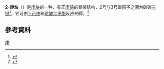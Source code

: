 {{chembox
| Verifiedfields = changed
| Watchedfields = changed
| verifiedrevid = 
| Reference =
| Name =
| ImageFile1 = Hept-2-yne 200.svg
| ImageSize1 = 
| IUPACName = Hept-2-yne
| OtherNames = 
|Section1={{Chembox Identifiers
| CASNo_Ref = {{cascite|correct|CAS}}
| CASNo = 1119-65-9
| PubChem = 
| SMILES = CCCCC#CC
| EINECS = 
| ChemSpiderID_Ref = 
| ChemSpiderID = 
| InChI = 1S/C7H12/c1-3-5-7-6-4-2/h3,5,7H2,1-2H3
| InChIKey = AMSFEMSYKQQCHL-UHFFFAOYSA-N
| StdInChI_Ref = 
| StdInChI = 
| StdInChIKey_Ref = 
| StdInChIKey = 
| RTECS = 
| NSC = 63874
| MeSHName = 
| ChEBI_Ref = 
| ChEBI = 
  }}
|Section2={{Chembox Properties
| C=7 | H=12 
| Appearance = 
| Density = 0.7504 g·cm<sup>−3</sup><ref>Sarycheva, I. K.; Myagkova, G. I.; Preobrazhenskii, N. A. Synthesis of 9,12-octadecadien-1-oic acid. ''Zhurnal Obshchei Khimii'', 1959. 29: 2318-2323. ISSN: 0044-460X.</ref>
| MeltingPt = 
| BoilingPt = {{convert|111.5|-|113|C|K}}<ref>{{cite journal|journal=Journal of the American Chemical Society|volume=57|issue=9|language=en|issn=0002-7863|date=1935-09|pages=1605–1607|doi=10.1021/ja01312a031|url=https://pubs.acs.org/doi/abs/10.1021/ja01312a031|title=The Preparation of Certain Alkenes, Alkadienes and Alkynes 1,2|accessdate=2021-05-24|author=Samuel P. Mulliken, Reginald L. Wakeman, Harold T. Gerry}}</ref>
| Solubility =
  }}
|Section3={{Chembox Hazards
| MainHazards = 
| FlashPt = 
| AutoignitionPt = 
 }}
}}
'''2-庚炔'''（{{lang-en|2-Heptyne}}）是[[庚炔|庚炔]]的一种，有正[[庚烷|庚烷]]的骨架结构，2号与3号碳原子之间为碳碳[[三键|三键]]<ref name="CRC90_3_276">{{CRC Handbook|Auflage=90|Titel=Physical Constants of Organic Compounds|Kapitel=3|Startseite=276}}</ref>。它可由[[1-己炔|1-己炔]]和[[硫酸二甲酯|硫酸二甲酯]]反应制得。<ref>{{cite book|location=Stuttgart|language=en|isbn=9783131189615|publisher=Georg Thieme Verlag|edition=1|date=2008|url=http://www.thieme-connect.de/products/ebooks/book/10.1055/b-003-125760|title=Category 6, Compounds with All-Carbon Functions: Polyynes, Arynes, Enynes, and Alkynes|accessdate=2021-05-24|editor=Hopf|doi=10.1055/sos-sd-043-00462|archive-date=2021-02-26|archive-url=https://web.archive.org/web/20210226011900/https://www.thieme-connect.de/products/ebooks/book/10.1055/b-003-125760}}</ref>

== 參考資料 ==
{{Reflist}}
{{炔烃}}
[[Category:炔烃|庚]]